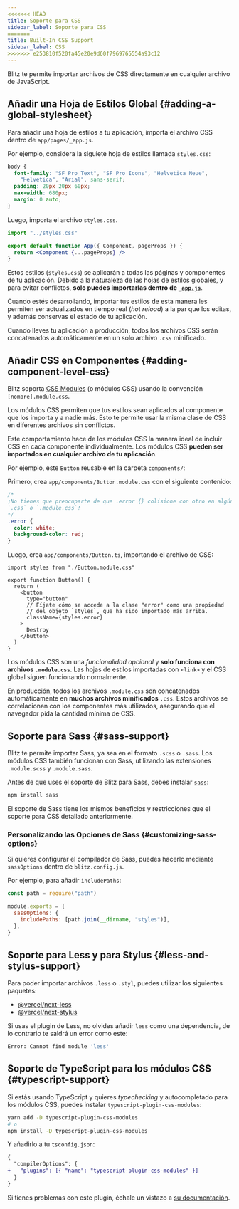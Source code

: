 ```yaml
---
<<<<<<< HEAD
title: Soporte para CSS
sidebar_label: Soporte para CSS
=======
title: Built-In CSS Support
sidebar_label: CSS
>>>>>>> e253810f520fa45e20e9d60f7969765554a93c12
---
```


Blitz te permite importar archivos de CSS directamente en cualquier
archivo de JavaScript.

## Añadir una Hoja de Estilos Global {#adding-a-global-stylesheet}

Para añadir una hoja de estilos a tu aplicación, importa el archivo CSS
dentro de `app/pages/_app.js`.

Por ejemplo, considera la siguiete hoja de estilos llamada `styles.css`:

```css
body {
  font-family: "SF Pro Text", "SF Pro Icons", "Helvetica Neue",
    "Helvetica", "Arial", sans-serif;
  padding: 20px 20px 60px;
  max-width: 680px;
  margin: 0 auto;
}
```

Luego, importa el archivo `styles.css`.

```jsx
import "../styles.css"

export default function App({ Component, pageProps }) {
  return <Component {...pageProps} />
}
```

Estos estilos (`styles.css`) se aplicarán a todas las páginas y
componentes de tu aplicación. Debido a la naturaleza de las hojas de
estilos globales, y para evitar conflictos, **solo puedes importarlas
dentro de [`_app.js`](./app-component)**.

Cuando estés desarrollando, importar tus estilos de esta manera les
permiten ser actualizados en tiempo real (_hot reload_) a la par que los
editas, y además conservas el estado de tu aplicación.

Cuando lleves tu aplicación a producción, todos los archivos CSS serán
concatenados automáticamente en un solo archivo `.css` minificado.

## Añadir CSS en Componentes {#adding-component-level-css}

Blitz soporta [CSS Modules](https://github.com/css-modules/css-modules) (o
módulos CSS) usando la convención `[nombre].module.css`.

Los módulos CSS permiten que tus estilos sean aplicados al componente que
los importa y a nadie más. Esto te permite usar la misma clase de CSS en
diferentes archivos sin conflictos.

Este comportamiento hace de los módulos CSS la manera ideal de incluir CSS
en cada componente individualmente. Los módulos CSS **pueden ser
importados en cualquier archivo de tu aplicación**.

Por ejemplo, este `Button` reusable en la carpeta `components/`:

Primero, crea `app/components/Button.module.css` con el siguiente
contenido:

```css
/*
¡No tienes que preocuparte de que .error {} colisione con otro en algún
`.css` o `.module.css`!
*/
.error {
  color: white;
  background-color: red;
}
```

Luego, crea `app/components/Button.ts`, importando el archivo de CSS:

```tsx
import styles from "./Button.module.css"

export function Button() {
  return (
    <button
      type="button"
      // Fíjate cómo se accede a la clase "error" como una propiedad
      // del objeto `styles`, que ha sido importado más arriba.
      className={styles.error}
    >
      Destroy
    </button>
  )
}
```

Los módulos CSS son una _funcionalidad opcional_ y **solo funciona con
archivos `.module.css`**. Las hojas de estilos importadas con `<link>` y
el CSS global siguen funcionando normalmente.

En producción, todos los archivos `.module.css` son concatenados
automáticamente en **muchos archivos minificados** `.css`. Estos archivos
se correlacionan con los componentes más utilizados, asegurando que el
navegador pida la cantidad mínima de CSS.

## Soporte para Sass {#sass-support}

Blitz te permite importar Sass, ya sea en el formato `.scss` o `.sass`.
Los módulos CSS también funcionan con Sass, utilizando las extensiones
`.module.scss` y `.module.sass`.

Antes de que uses el soporte de Blitz para Sass, debes instalar
[`sass`](https://github.com/sass/sass):

```bash
npm install sass
```

El soporte de Sass tiene los mismos beneficios y restricciones que el
soporte para CSS detallado anteriormente.

### Personalizando las Opciones de Sass {#customizing-sass-options}

Si quieres configurar el compilador de Sass, puedes hacerlo mediante
`sassOptions` dentro de `blitz.config.js`.

Por ejemplo, para añadir `includePaths`:

```js
const path = require("path")

module.exports = {
  sassOptions: {
    includePaths: [path.join(__dirname, "styles")],
  },
}
```

## Soporte para Less y para Stylus {#less-and-stylus-support}

Para poder importar archivos `.less` o `.styl`, puedes utilizar los
siguientes paquetes:

- [@vercel/next-less](https://github.com/vercel/next-plugins/tree/master/packages/next-less)
- [@vercel/next-stylus](https://github.com/vercel/next-plugins/tree/master/packages/next-stylus)

Si usas el plugin de Less, no olvides añadir `less` como una dependencia,
de lo contrario te saldrá un error como este:

```bash
Error: Cannot find module 'less'
```

## Soporte de TypeScript para los módulos CSS {#typescript-support}

Si estás usando TypeScript y quieres _typechecking_ y autocompletado para
los módulos CSS, puedes instalar `typescript-plugin-css-modules`:

```bash
yarn add -D typescript-plugin-css-modules
# o
npm install -D typescript-plugin-css-modules
```

Y añadirlo a tu `tsconfig.json`:

```diff
{
  "compilerOptions": {
+   "plugins": [{ "name": "typescript-plugin-css-modules" }]
  }
}
```

Si tienes problemas con este plugin, échale un vistazo a
[su documentación](https://github.com/mrmckeb/typescript-plugin-css-modules).
